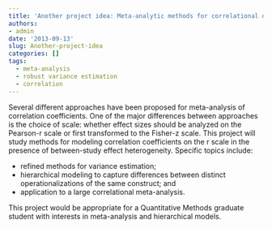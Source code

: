 ```yaml
---
title: 'Another project idea: Meta-analytic methods for correlational data'
authors:
- admin
date: '2013-09-13'
slug: Another-project-idea
categories: []
tags:
  - meta-analysis
  - robust variance estimation
  - correlation
---
```


Several different approaches have been proposed for meta-analysis of correlation coefficients. One of the major differences between approaches is the choice of scale: whether effect sizes should be analyzed on the Pearson-r scale or first transformed to the Fisher-z scale. This project will study methods for modeling correlation coefficients on the r scale in the presence of between-study effect heterogeneity. Specific topics include:

* refined methods for variance estimation;
* hierarchical modeling to capture differences between distinct operationalizations of the same construct; and
* application to a large correlational meta-analysis.

This project would be appropriate for a Quantitative Methods graduate student with interests in meta-analysis and hierarchical models.
